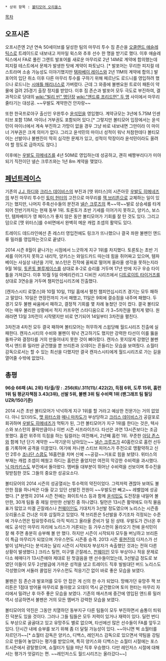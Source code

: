  * 상위 항목 : [[볼티모어 오리올스]]

[[목차]]

== 오프시즌 ==
오프시즌엔 2년 연속 50세이브를 달성한 팀의 마무리 투수 짐 존슨을 [[오클랜드 애슬레틱스]]로 트레이드로 내보내고 저마일 윅스와 추후 선수 한 명을 받기로 했다. 이후 애슬레틱스에서 FA로 풀린 그랜트 발포어를 새로운 마무리로 2년 14M로 계약에 합의했는데 피지컬 테스트에서 문제가 발생한 탓에 계약이 파토났다. [* 발포어는 무리한 피지컬 테스트라며 소송 가능성도 이야기했지만 [[탬파베이 레이스]]와 2년 11M의 계약에 합의.] 발포어의 입단 취소 이후 다른 마무리 투수를 구하기 위해 페르난도 로드니를 영입하려 했으나 로드니는 [[시애틀 매리너스]]로 가버렸다. 근데 그 와중에 불펜요원 트로이 패튼이 약물에 걸려 25경기 출장 정지를 받았다. 이후 짐 존슨과 발포어 모두 극도로 부진하여, 결과적으로 당대의 [[wiki:"빌리 빈" 명단장]] [[wiki:"앤드류 프리드먼" 두 명]] 사이에서 마무리 줄타기는 대성공. ~~우발도 계약한건 안자랑~~

또한 한국프로야구 출신인 우완투수 [[윤석민(투수)|윤석민]]을 영입했다. 계약규모는 3년에 5.75M 인센티브 포함 13M. 마이너 거부권도 포함되어 있다.[* 그렇지만 볼티모어 입장에서는 윤석민이 마이너에서 계속 부진하고 가망이 없을 경우 그냥 바로 내보내면 그만이라 이 마이너 거부권은 크게 의미가 없다. 그리고 윤석민의 마이너 성적이 워낙 처참한데다 볼티모어는 선발이나 불펜진이 딱히 심각한 문제가 있고, 성적이 막장이라 윤석민이라도 올려야 할 정도로 급하지도 않다.]

이후에는 [[우발도 히메네즈]]를 4년 50M로 영입하는데 성공하고, 괜히 배짱부리다가 미아되기 직전이던 넬슨 크루즈와는 1년 8m 계약을 맺었다. 

== [[페넌트레이스]] ==
기존의 [[J.J. 하디]]와 [[크리스 데이비스]]의 부진과 [맷 위터스]의 시즌아웃 [[우발도 히메네즈]]의 부진 마무리 투수인 [[토미 헌터]]의 고전으로 마무리를 [[잭 브리튼]]으로 교체하는 일이 있기는 했지만, 나머지 주축선수들의 분전과 [[넬슨 크루즈]]의 폭~~약~~발로 상승세를 타게 되어 전반기까지는 현재 동부 1위. 토론토가 초반 기세를 이어가지 못하고, 양키스, 보스턴, 템파베이가 영 페이스가 좋지 않은 동안 볼티모어가 기회를 잘 탄 것도 있다. 그리고 덤으로 [맷 위터스]를 수비면에서 완벽히 메운 캐럽 조셉의 활약도 있다.

트레이드 데드라인에선 존 레스터 영입전에도 링크가 뜨나했으나 결국 좌완 불펜인 앤드류 밀러를 영입하는것으로 끝냈다.

2014 시즌 8월이 끝나가는 시점에서 느긋하게 지구 1위를 차지했다. 토론토는 초반 기세를 이어가지 못하고 내리막, 양키스는 와일드카드 따는데 힘을 쥐어짜고 있으며, 템파베이는 사실상 내년을 기약, 보스턴은 진작에 꼴찌로 떨어져 올라올 생각을 못하는지라 9월 16일, [[토론토 블루제이스]]를 상대로 8-2로 승리를 거두며 17년 만에 지구 우승 타이틀을 가져갔다. 이후 10월 5일 아메리칸리그 디비전 시리즈에서 [[디트로이트 타이거즈]]를 상대로 3연승을 거두며 챔피언십시리즈에 진출했다.

[캔자스시티 로열스]와 10월 10일, 11일 홈에서 펼친 챔피언십시리즈 경기는 모두 패하고 말았다. 10일은 연장전까지 가서 패했고, 11일은 9회에 결승점을 내주며 패했다. 두 경기 모두 불펜 싸움에서 패하고, 결정적 기회를 몇 차례 놓쳤던 것이 컸다. 결국 볼티모어는 매우 불리한 상황에서 적지 카프우먼 스타디움으로 가 3~5차전을 펼치게 됐다. 원래라면 13일 3차전이 시작됐지만 비로 연기되어 14일부터 3차전을 펼친다.

3차전과 4차전 모두 결국 패하며 볼티모어는 허무하게 스윕당해 월드시리즈 진출에 실패한다. 캔자스시티의 수비와 불펜이 워낙 견고하기도 했지만 강력한 타선이 이를 뚫을 돌파구와 결정타를 거의 만들어내지 못한 것이 뼈아팠다. 캔자스 못지않게 강했던 불펜 역시 앤드류 밀러만 굳건했을 뿐 브리튼과 오데이는 흔들리는 모습을 보여줬다. 쇼월터 감독으로서는 할 수 있는 최선을 다했지만 결국 캔자스시티에게 월드시리즈로 가는 길을 열어줄 수밖에 없었다.

== 총평 ==
'''96승 66패 (AL 2위)'''
'''타/출/장 : .256(6)/.311(11)/.422(2), 득점 6위, 도루 15위, 홈런 1위'''
'''팀 평균자책점 3.43(3위), 선발 5위, 불펜 3위'''
'''팀 수비력 1위 (팬그래프 팀 필딩 UZR/150기준)'''

2014 시즌 초반 볼티모어가 넉넉하게 지구 1위를 할 거라고 예상한 전문가는 거의 없었다. 아니 있더라도, [[맷 위터스]]와 [[매니 마차도]]가 부상당하고 [[크리스 데이비스]]가 공갈포로 회귀하며 [[우발도 히메네즈]]가 먹튀가 된, 그런 볼티모어가 지구 1위를 한다는 것은, 텍사스와 보스턴의 몰락만큼이나 이번 시즌 서프라이즈다. 타선은 과연 13시즌보다는 조금 못했다. 홈런 위주의 득점을 하는 팀컬러는 여전해서, 2년째 홈런 1위. 꾸준한 [[아담 존스]]와 함께 1년 단기 계약한 ~~약기운이 남아있는~~ [[넬슨 크루즈]]가 40홈런으로 홈런 선두를 기록하며 공격을 이끌었다. 여기에 저니맨 스티브 피어스가 주전으로 맹활약하고 신인 2루수 [[조나단 스쿱]]도 16홈런을 치며 신예 ~~공갈~~거포로 힘을 보탰다. 위터스의 부재는 캐럽 조셉이 메웠고 하디는 홈런은 줄었지만 여전히 막강한 수비력을 과시했다. [[닉 마카키스]]도 부진에서 돌아왔다. 멤버들 대부분이 뛰어난 수비력을 선보이며 투수진을 뒷받침한 것도 그들의 중요한 성공요소다.

볼티모어의 2014 시즌의 성공열쇠는 투수력의 약진이었다. 그럭저럭 괜찮아 보여도 불안한 점을 하나씩은 다들 갖고 있던 선발진 전원이 ~~우발도만 빼고~~ 레벨업에 성공했다. [* 분명히 2014 시즌 전에는 화이트삭스 등과 함께 [[윤석민]]도 도전장을 내밀어 볼 만한, 30개 팀들 중 제일 만만한 선발진 중 하나였다. 틸먼은 13시즌 활약에도 아직 물음표가 많았고 미겔 곤잘레스나 [[천웨이인]]도 기대치가 3선발 정도였으며 노리스는 시즌중 오리올스로 건너온 이후 삽질하고 있었다. 잭 브리튼은 5선발을 주기조차 걱정되는 수준에 가우스먼은 탑유망주라도 아직 빅리그 올라올 준비가 덜 된 상태. 우발도가 건너온 후에도 공석인 마무리 자리에 노리스가 거론되는 등 가우스먼이 올라오기 전에 윤석민이 잘 해 주면 충분히 승부해 볼 만 했다. 하지만 시즌이 시작되자 모두들 버닝하고 브리튼이 특급 마무리가 되었으며 가우스먼도 시즌중 승격. 2013 시즌 [[류현진]]의 다저스가 선발이 넘쳐난다는 분석과는 달리 시즌이 시작되자 부상자가 속출했던 것과는 전혀 다른 상황이 발생했다.] 크리스 틸먼, 미구엘 곤잘레스, [[천웨이인]] 모두 부상이나 적응 문제로 다소 헤매다가 13시즌에야 제대로 된 첫걸음을 뗀 선수들이었는데, 3선발급 정도로 보였던 이들이 모두 2선발급에 가까운 성적을 냈고 트레이드 직후 빌빌대던 버드 노리스도 각성했으며 서둘러 콜업된 가우스먼도 적응기간 없이 바로 좋은 모습을 보였다.

불펜은 짐 존슨과 발포어를 모두 안 잡은 게 신의 한 수가 되었다. 망해가던 유망주 잭 브리튼은 1점대 방어율 마무리로 돌아왔고 오데이 역시 굳건했으며 토미 헌터는 마무리 자리에서 밀려난 후 아주 좋은 모습을 보였다. 기존의 매서츠에 중간에 영입된 앤드류 밀러 역시 성공하면서 불펜은 거의 모든 멤버가 강력한 모습을 보였다.

볼티모어의 약진은 그동안 치열하던 동부지구 다른 팀들이 모두 부진하면서 숨통이 틔워진 덕분도 있을 것이다. 그러나 그들 팀들은 모두 저력이 있거나 재력이 있다. 딜런 번디도 부상으로 골골대고 있고 유망주도 별로 없으며, 타선에선 많은 선수들이 FA를 앞두고 있다. 단시간 내에 승부를 보기 위해 좀 더 달릴 가능성이 있다. ~~아니면 벅 쇼월터를 자르던가~~[* 쇼월터 감독은 양키스, 디백스, 레인저스 감독으로 있으면서 약팀을 강팀으로 만들어 놓았다는 평가를 받았으며, 특히 양키스와 디백스는 쇼월터 시절에는 포스트시즌에서 광탈했으며, 쇼월터가 팀을 떠난 직후 우승했다. 다만 레인저스 시절에 대해서는 평가가 엇갈리는 편. ~~레인저스도 월드시리즈는 올라갔다~~]
